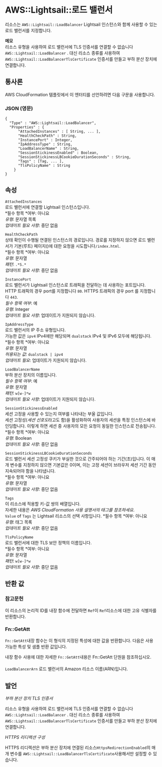 # AWS::Lightsail::로드 밸런서

리소스는 `AWS::Lightsail::LoadBalancer` Lightsail 인스턴스와 함께 사용할 수 있는 로드 밸런서를 지정합니다.

**메모**  
리소스 유형을 사용하여 로드 밸런서에 TLS 인증서를 연결할 수 없습니다 `AWS::Lightsail::LoadBalancer` . 대신 리소스 종류를 사용하여 `AWS::Lightsail::LoadBalancerTlsCertificate` 인증서를 만들고 부하 분산 장치에 연결합니다.

## 통사론

AWS CloudFormation 템플릿에서 이 엔터티를 선언하려면 다음 구문을 사용합니다.

### JSON (영문)

```
{
  "Type" : "AWS::Lightsail::LoadBalancer",
  "Properties" : {
      "AttachedInstances" : [ String, ... ],
      "HealthCheckPath" : String,
      "InstancePort" : Integer,
      "IpAddressType" : String,
      "LoadBalancerName" : String,
      "SessionStickinessEnabled" : Boolean,
      "SessionStickinessLBCookieDurationSeconds" : String,
      "Tags" : [Tag, ... ],
      "TlsPolicyName" : String
    }
}
```

## 속성

`AttachedInstances`  
로드 밸런서에 연결할 Lightsail 인스턴스입니다.  
*필수 항목 *여부: 아니요  
_유형_: 문자열 목록  
_업데이트 필요 사항_: 중단 없음

`HealthCheckPath`  
상태 확인이 수행될 연결된 인스턴스의 경로입니다. 경로를 지정하지 않으면 로드 밸런서가 기본(루트) 페이지()에 대한 요청을 시도합니다`/index.html`.  
*필수 항목 *여부: 아니요  
_유형_: 문자열  
_패턴_: `.*S.*`  
_업데이트 필요 사항_: 중단 없음

`InstancePort`  
로드 밸런서가 Lightsail 인스턴스로 트래픽을 전달하는 데 사용하는 포트입니다. HTTP 트래픽의 경우 port를 지정합니다 `80`. HTTPS 트래픽의 경우 port 를 지정합니다 `443`.  
_필수 항목 여부_: 예  
_유형_: Integer  
_업데이트 필요 사항_: 업데이트가 지원되지 않습니다.

`IpAddressType`  
로드 밸런서의 IP 주소 유형입니다.  
가능한 값은 `ipv4` IPv4에만 해당되며 `dualstack` IPv4 및 IPv6 모두에 해당됩니다.  
*필수 항목 *여부: 아니요  
_유형_: 문자열  
_허용되는 값_: `dualstack | ipv4`  
_업데이트 필요_: 업데이트가 지원되지 않습니다.

`LoadBalancerName`  
부하 분산 장치의 이름입니다.  
_필수 항목 여부_: 예  
_유형_: 문자열  
_패턴_: `w[w-]*w`  
_업데이트 필요 사항_: 업데이트가 지원되지 않습니다.

`SessionStickinessEnabled`  
세션 고정을 사용할 수 있는지 여부를 나타내는 부울 값입니다.  
세션 고정성(*세션 선호도*라고도 함)을 활성화하여 사용자의 세션을 특정 인스턴스에 바인딩합니다. 이렇게 하면 세션 중 사용자의 모든 요청이 동일한 인스턴스로 전송됩니다.  
*필수 항목 *여부: 아니요  
_유형_: Boolean  
_업데이트 필요 사항_: 중단 없음

`SessionStickinessLBCookieDurationSeconds`  
로드 밸런서 세션 고정성 쿠키가 부실한 것으로 간주되어야 하는 기간(초)입니다. 이 매개 변수를 지정하지 않으면 기본값은 0이며, 이는 고정 세션이 브라우저 세션 기간 동안 지속되어야 함을 나타냅니다.  
*필수 항목 *여부: 아니요  
_유형_: 문자열  
_업데이트 필요 사항_: 중단 없음

`Tags`  
이 리소스에 적용할 키-값 쌍의 배열입니다.  
자세한 내용은 _AWS CloudFormation 사용 설명서의 태그를 참조하세요_.  
`Value` of `Tags` 는 Lightsail 리소스의 선택 사항입니다.
*필수 항목 *여부: 아니요  
_유형_: 태그 목록  
_업데이트 필요 사항_: 중단 없음

`TlsPolicyName`  
로드 밸런서에 대한 TLS 보안 정책의 이름입니다.  
*필수 항목 *여부: 아니요  
_유형_: 문자열  
_패턴_: `w[w-]*w`  
_업데이트 필요 사항_: 중단 없음

## 반환 값

### 참고문헌

이 리소스의 논리적 ID를 내장 함수에 전달하면 `Ref`이 `Ref`리소스에 대한 고유 식별자를 반환합니다.

### Fn::GetAtt

`Fn::GetAtt`내장 함수는 이 형식의 지정된 특성에 대한 값을 반환합니다. 다음은 사용 가능한 특성 및 샘플 반환 값입니다.

내장 함수 사용에 대한 자세한 `Fn::GetAtt`내용은 Fn::GetAtt 단원을 참조하십시오.

####

`LoadBalancerArn` 로드 밸런서의 Amazon 리소스 이름(ARN)입니다.

## 발언

_부하 분산 장치 TLS 인증서_

리소스 유형을 사용하여 로드 밸런서에 TLS 인증서를 연결할 수 없습니다 `AWS::Lightsail::LoadBalancer` . 대신 리소스 종류를 사용하여 `AWS::Lightsail::LoadBalancerTlsCertificate` 인증서를 만들고 부하 분산 장치에 연결합니다.

_HTTPS 리디렉션 구성_

HTTPS 리디렉션은 부하 분산 장치에 연결된 리소스`HttpsRedirectionEnabled`의 매개 변수를 `AWS::Lightsail::LoadBalancerTlsCertificate`사용해서만 설정할 수 있습니다.
